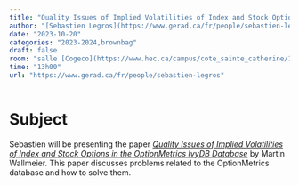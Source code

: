 ---
title: "Quality Issues of Implied Volatilities of Index and Stock Options in the OptionMetrics IvyDB Database"
author: "[Sebastien Legros](https://www.gerad.ca/fr/people/sebastien-legros)"
date: "2023-10-20"
categories: "2023-2024,brownbag"
draft: false
room: "salle [Cogeco](https://www.hec.ca/campus/cote_sainte_catherine/1er_etage/salles_cours/cogeco.html)"
time: "13h00"
url: "https://www.gerad.ca/fr/people/sebastien-legros"
---

# Subject

Sebastien will be presenting the paper [*Quality Issues of Implied Volatilities of Index and Stock Options in the OptionMetrics IvyDB Database*](https://dx.doi.org/10.2139/ssrn.4025257) by Martin Wallmeier. This paper discusses problems related to the OptionMetrics database and how to solve them.


